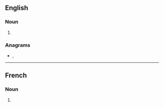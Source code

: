 {{also|latins|Latin@s}}

==English==

===Noun===
{{head|en|noun plural form}}

# {{plural of|Latin|lang=en}}

===Anagrams===
* {{l|en|instal}}, {{l|en|Stalin}}

----

==French==

===Noun===
{{head|fr|noun plural form|g=m}}

# {{plural of|Latin|lang=fr}}